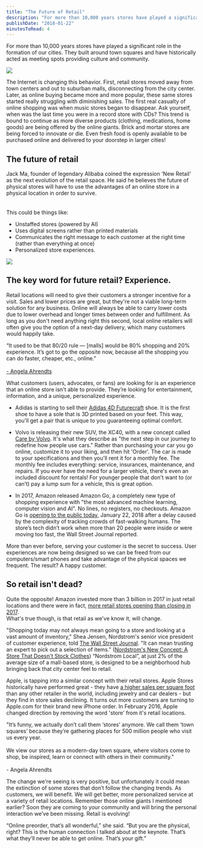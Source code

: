 ```yaml
---
title: "The Future of Retail"
description: "For more than 10,000 years stores have played a significant role in the formation of our cities. They built around town squares and have historically acted as meeting spots providing culture and community.\n\n\nThe Internet is changing this behavior. First, retail stores moved away from town centers and out to suburban malls, disconnecting from the city center. Later, as online buying became more and more popular, these same stores started really struggling with diminishing sales. The first real ca"
publishDate: "2018-01-22"
minutesToRead: 4
---
```


<p>For more than 10,000 years stores have played a significant role in the formation of our cities. They built around town squares and have historically acted as meeting spots providing culture and community.</p>

![](https://www.antonsten.com/content/images/2024/09/ethan-hoover-2351521812018.png)
<p>The Internet is changing this behavior. First, retail stores moved away from town centers and out to suburban malls, disconnecting from the city center. Later, as online buying became more and more popular, these same stores started really struggling with diminishing sales. The first real casualty of online shopping was when music stores began to disappear. Ask yourself, when was the last time you were in a record store with CDs? This trend is bound to continue as more diverse products (clothing, medications, home goods) are being offered by the online giants. Brick and mortar stores are being forced to innovate or die. Even fresh food is openly available to be purchased online and delivered to your doorstep in larger cities!</p>
<h2 id="the-future-of-retail">The future of retail</h2>
<p>Jack Ma, founder of legendary Alibaba coined the expression 'New Retail' as the next evolution of the retail space. He said he believes the future of physical stores will have to use the advantages of an online store in a physical location in order to survive.<br /><br /><br />
This could be things like:</p>
<ul>
<li>Unstaffed stores (powered by AI)</li>
<li>Uses digital screens rather than printed materials</li>
<li>Communicates the right message to each customer at the right time (rather than everything at once)</li>
<li>Personalized store experiences.</li>
</ul>

![](https://www.antonsten.com/content/images/2024/09/simon-launay-4029532112018.png)
<h2 id="the-key-word-for-future-retail-experience">The key word for future retail? Experience.</h2>
<p>Retail locations will need to give their customers a stronger incentive for a visit. Sales and lower prices are great, but they're not a viable long-term solution for any business.  Online will always be able to carry lower costs due to lower overhead and longer times between order and fulfillment. As long as you don't need anything right this second, local online retailers will often give you the option of a next-day delivery, which many customers would happily take.</p>

<div class="blockquote">
<div><p>“It used to be that 80/20 rule — [malls] would be 80% shopping and 20% experience. It’s got to go the opposite now, because all the shopping you can do faster, cheaper, etc., online.”<br /><br /><a href="https://www.buzzfeed.com/nicolenguyen/meet-the-woman-who-wants-to-change-the-way-you-buy-your?utm_term=.vo2mokQ7X&ref=antonsten.com#.vo2mokQ7X">- Angela Ahrendts</a></p></div>
</div>

<p>What customers (users, advocates, or fans) are looking for is an experience that an online store isn't able to provide. They’re looking for entertainment, information, and a unique, personalized experience.</p>
<ul>
<li>
<p>Adidas is starting to sell their <a href="https://www.highsnobiety.com/2017/04/10/adidas-futurecraft-4d-details/?ref=antonsten.com">Adidas 4D Futurecraft</a> shoe. It is the first shoe to have a sole that is 3D printed based on your feet. This way, you'll get a pair that is unique to you guaranteeing optimal comfort.</p>
</li>
<li>
<p>Volvo is releasing their new SUV, the XC40, with a new concept called <a href="https://www.volvocars.com/intl/cars/care-by-volvo?ref=antonsten.com">Care by Volvo</a>. It's what they describe as "the next step in our journey to redefine how people use cars." Rather than purchasing your car you go online, customize it to your liking, and then hit 'Order'. The car is made to your specifications and then you'll rent it for a monthly fee. The monthly fee includes everything: service, insurances, maintenance, and repairs. If you ever have the need for a larger vehicle, there's even an included discount for rentals! For younger people that don't want to (or can’t) pay a lump sum for a vehicle, this is great option.</p>
</li>
<li>
<p>In 2017, Amazon released Amazon Go, a completely new type of shopping experience with "the most advanced machine learning, computer vision and AI". No lines, no registers, no checkouts. Amazon Go is <a href="https://qz.com/1184978/amazon-gos-ai-powered-grocery-store-is-opening-to-the-public-in-seattle-tomorrow/?mc_cid=a72cb2c3c8&mc_eid=d3f1b01c8e&ref=antonsten.com">opening to the public today</a>, January 22, 2018 after a delay caused by the complexity of tracking crowds of fast-walking humans. The store’s tech didn’t work when more than 20 people were inside or were moving too fast, the Wall Street Journal reported.</p>
</li>
</ul>

<YouTube videoId="NrmMk1Myrxc" />

<p>More than ever before, serving your customer is the secret to success. User experiences are now being designed so we can be freed from our computers/smart phones and take advantage of the physical spaces we frequent. The result? A happy customer.</p>
<h2 id="so-retail-isnt-dead">So retail isn't dead?</h2>
<p>Quite the opposite! Amazon invested more than 3 billion in 2017 in just retail locations and there were in fact, <a href="https://www.forbes.com/sites/richardkestenbaum/2017/09/11/there-will-be-more-retail-stores-opening-than-closing-in-2017/?ref=antonsten.com#3dab6313447f">more retail stores opening than closing in 2017</a>.<br />
What's true though, is that retail as we've know it, will change.</p>

<div class="blockquote">
<div><p>"Shopping today may not always mean going to a store and looking at a vast amount of inventory," Shea Jensen, Nordstrom's senior vice president of customer experience, told <a href="https://www.wsj.com/articles/nordstrom-tries-on-a-new-look-stores-without-merchandise-1505044981?ref=antonsten.com">The Wall Street Journal</a>. "It can mean trusting an expert to pick out a selection of items." (<a href="https://www.npr.org/sections/thetwo-way/2017/09/11/550119193/nordstrom-tries-out-a-new-store-that-doesn-t-stock-clothes?ref=antonsten.com">Nordstrom's New Concept: A Store That Doesn't Stock Clothes</a>) “Nordstrom Local”, at just 2% of the average size of a mall-based store, is designed to be a neighborhood hub bringing back that city center feel to retail.</p></div>
</div>

<p>Apple, is tapping into a similar concept with their retail stores. Apple Stores historically have performed great - they have <a href="http://www.prnewswire.com/news-releases/retails-most-profitable-square-footage-636947493.html?ref=antonsten.com">a higher sales per square foot</a> than any other retailer in the world, including jewelry and car dealers -  but they find in store sales declining. It turns out more customers are turning to Apple.com for their brand new iPhone order. In February 2016, Apple changed direction by removing the word 'store' from it's retail locations.</p>

<div class="blockquote">
<div><p>"It’s funny, we actually don’t call them ‘stores’ anymore. We call them ‘town squares’ because they’re gathering places for 500 million people who visit us every year.<br /><br />We view our stores as a modern-day town square, where visitors come to shop, be inspired, learn or connect with others in their community."<br /><br />- Angela Ahrendts</p></div>
</div>

<p>The change we're seeing is very positive, but unfortunately it could mean the extinction of some stores that don’t follow the changing trends. As customers, we will benefit. We will get better, more personalized service at a variety of retail locations. Remember those online giants I mentioned earlier? Soon they are coming to your community and will bring the personal interaction we’ve been missing. Retail is evolving!</p>

<div class="blockquote">
<div><p>“Online preorder, that’s all wonderful,” she said. “But you are the physical, right? This is the human connection I talked about at the keynote. That’s what they’ll never be able to get online. That’s your gift.”</p></div>
</div>